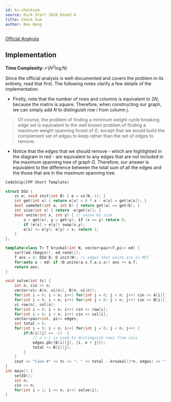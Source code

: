 ```yaml
---
id: ks-checksum
source: Kick Start 2020 Round A
title: Check Sum
author: Neo Wang
---
```


[Official Analysis](https://codingcompetitions.withgoogle.com/kickstart/round/0000000000436140/000000000068c2c3#analysis)

## Implementation

**Time Complexity:** $\mathcal{O}(N^2\log N)$

Since the official analysis is well-documented and covers the problem in its
entirety, read that first. The following notes clarify a few details of the
implementation.

- Firstly, note that the number of rows and columns is equivalent to $2N$,
  because the matrix is square. Therefore, when constructing our graph, we can
  simply add $N$ to distinguish row $i$ from column $j$.

> Of course, the problem of finding a minimum weight cycle breaking edge set is
> equivalent to the well known problem of finding a maximum weight spanning
> forest of $G$, except that we would build the complement set of edges to keep
> rather than the set of edges to remove.

- Notice that the edges that we should remove - which are highlighted in the
  diagram in red - are equivalent to any edges that are not included in the
  maximum spanning tree of graph $G$. Therefore, our answer is equivalent to the
  difference between the total sum of all the edges and the those that are in
  the maximum spanning tree.

<LanguageSection>

<CPPSection>

```cpp
CodeSnip{CPP Short Template}

struct DSU {
	vi e; void init(int N) { e = vi(N,-1); }
	int get(int x) { return e[x] < 0 ? x : e[x] = get(e[x]); }
	bool sameSet(int a, int b) { return get(a) == get(b); }
	int size(int x) { return -e[get(x)]; }
	bool unite(int x, int y) { // union by size
		x = get(x), y = get(y); if (x == y) return 0;
		if (e[x] > e[y]) swap(x,y);
		e[x] += e[y]; e[y] = x; return 1;
	}
};

template<class T> T kruskal(int N, vector<pair<T,pi>> ed) {
	sort(ed.rbegin(), ed.rend());
	T ans = 0; DSU D; D.init(N); // edges that unite are in MST
	for(auto a : ed) if (D.unite(a.s.f,a.s.s)) ans += a.f;
	return ans;
}

void solve(int tc) {
	int n; cin >> n;
	vector<vi> A(n, vi(n)), B(n, vi(n));
	for(int i = 0; i < n; i++) for(int j = 0; j < n; j++) cin >> A[i][j];
	for(int i = 0; i < n; i++) for(int j = 0; j < n; j++) cin >> B[i][j];
	vi row(n), col(n);
	for(int i = 0; i < n; i++) cin >> row[i];
	for(int i = 0; i < n; i++) cin >> col[i];
	vector<pair<int, pi>> edges;
	int total = 0;
	for(int i = 0; i < n; i++) for(int j = 0; j < n; j++) {
		if(A[i][j] == -1)  {
			// n + j is used to distinguish rows from cols
			edges.pb({B[i][j], {i, n + j}});
			total += B[i][j];
		}
	}
	cout << "Case #" << tc << ": " << total - kruskal(2*n, edges) << "\n";
}
int main() {
	setIO();
	int n;
	cin >> n;
	for(int i = 1; i <= n; i++) solve(i);
}
```

</CPPSection>

</LanguageSection>
